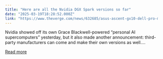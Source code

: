 ```yaml
---
title: "Here are all the Nvidia DGX Spark versions so far"
date: "2025-03-19T18:28:52.000Z"
link: "https://www.theverge.com/news/632685/asus-ascent-gx10-dell-pro-max-gb10-hp-zgx-nano-nvidia-ai"
---
```


Nvidia showed off its own Grace Blackwell-powered “personal AI supercomputers” yesterday, but it also made another announcement: third-party manufacturers can come and make their own versions as well....

[Read more](https://www.theverge.com/news/632685/asus-ascent-gx10-dell-pro-max-gb10-hp-zgx-nano-nvidia-ai)
